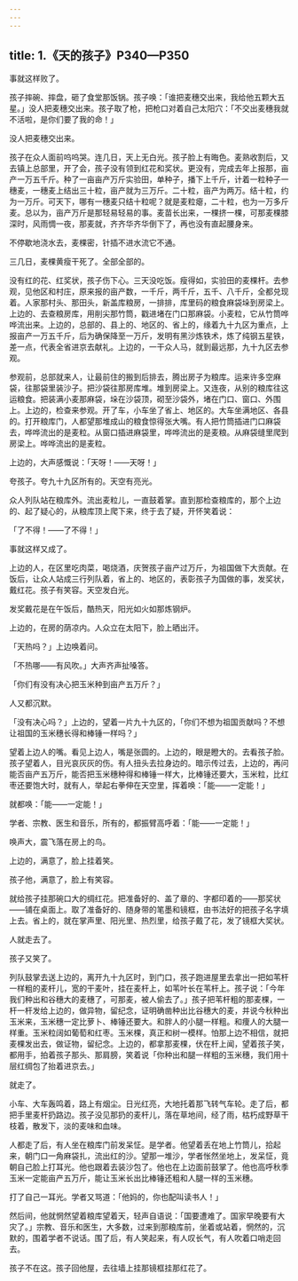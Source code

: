 ```yaml
---
---
---
```

title: 1.《天的孩子》P340—P350
---





事就这样败了。

孩子摔碗、摔盘，砸了食堂那饭锅。孩子唤：「谁把麦穗交出来，我给他五颗大五星。」没人把麦穗交出来。孩子取了枪，把枪口对着自己太阳穴：「不交出麦穗我就不活啦，是你们要了我的命！」

没人把麦穗交出来。

孩子在众人面前呜呜哭。连几日，天上无白光。孩子脸上有晦色。麦熟收割后，又去镇上总部里，开了会，孩子没有领到红花和奖状。更没有，完成去年上报那，亩产一万五千斤。种了一亩亩产万斤实验田，单种子，播下上千斤，计着一粒种子一穗麦，一穗麦上结出三十粒，亩产就为三万斤。二十粒，亩产为两万。结十粒，约为一万斤。可天下，哪有一穗麦只结十粒呢？就是麦粒瘪，二十粒，也为一万多斤麦。总以为，亩产万斤是那轻易轻易的事。麦苗长出来，一棵挤一棵，可那麦棵膝深时，风雨惆一夜，那麦就，齐齐华齐华倒下了，再也没有直起腰身来。

不停歇地浇水去，麦棵密，针插不进水流它不通。

三几日，麦棵黄瘦干死了。全部全部的。

没有红的花、红奖状，孩子伤下心。三天没吃饭。瘦得如，实验田的麦棵杆。去参观，见他区和村庄，原来报的亩产数，一千斤，两千斤，五千、八千斤，全都兑现着。人家那村头、那田头，新盖库粮房，一排排，库里码的粮食麻袋垛到房梁上。上边的、去查粮房库，用削尖那竹筒，戳进堵在门口那麻袋。小麦粒，它从竹筒哗哗流出来。上边的，总部的、县上的、地区的、省上的，缘着九十九区为重点，上报亩产一万五千斤，后为确保降至一万斤，发明有黑沙炼铁术，炼了纯钢五星铁，差一点，代表全省进京去献礼。上边的，一干众人马，就到最远那，九十九区去参观。

参观前，总部就来人，让最前住的搬到后排去，腾出房子为粮库。运来许多空麻袋，往那袋里装沙子。把沙袋往那房库堆。堆到房梁上。又连夜，从别的粮库往这运粮食。把装满小麦那麻袋，垛在沙袋顶，砌至沙袋外，堵在门口、窗口、外围上。上边的，检查来参观。开了车，小车坐了省上、地区的。大车坐满地区、各县的。打开粮库门，人都望那堆成山的粮食惊得张大嘴。有人把竹筒插进门口麻袋去，哗哗流出的是麦粒。从窗口插进麻袋里，哗哗流出的是麦粮。从麻袋缝里爬到房梁上。哗哗流出的是麦粒。

上边的，大声感慨说：「天呀！——天呀！」

夸孩子。夸九十九区所有的。天空有亮光。

众人列队站在粮库外。流出麦粒儿，一直鼓着掌。直到那检查粮库的，那个上边的、起了疑心的，从粮库顶上爬下来，终于去了疑，开怀笑着说：

「了不得！——了不得！」

事就这样又成了。

上边的人，在区里吃肉菜，喝烧酒，庆贺孩子亩产过万斤，为祖国做下大贡献。在饭后，让众人站成三行列队着，省上的、地区的，表彰孩子为国做的事，发奖状，戴红花。孩子有笑容。天空发白光。

发奖戴花是在午饭后，酷热天，阳光如火如那炼钢炉。

上边的，在房的荫凉内。人众立在太阳下，脸上晒出汗。

「天热吗？」上边唤着问。

「不热哪——有风吹。」大声齐声扯嗓答。

「你们有没有决心把玉米种到亩产五万斤？」

人又都沉默。

「没有决心吗？」上边的，望着一片九十九区的，「你们不想为祖国贡献吗？不想让祖国的玉米穗长得和棒锤一样吗？」

望着上边人的嘴。看见上边人，嘴是张圆的。上边的，眼是瞪大的。去看孩子脸。孩子望着人，目光哀灰灰的伤。有人扭头去拉身边的。暗示传过去，上边的，再问能否亩产五万斤，能否把玉米穗种得和棒锤一样大，比棒锤还要大，玉米粒，比红枣还要饱大时，就有人，举起右拳伸在天空里，挥着唤：「能——一定能！」

就都唤：「能——一定能！」

学者、宗教、医生和音乐，所有的，都振臂高呼着：「能——一定能！」

唤声大，震飞落在房上的鸟。

上边的，满意了，脸上挂着笑。

孩子他，满意了，脸上有笑容。

就给孩子挂那碗口大的绸红花。把准备好的、盖了章的、字都印着的——那奖状——铺在桌面上。取了准备好的、随身带的笔墨和镜框，由书法好的把孩子名字填上去。省上的，就在掌声里、阳光里、热烈里，给孩子戴了花，发了镜框大奖状。

人就走去了。

孩子又笑了。

列队鼓掌去送上边的，离开九十九区时，到门口，孩子跑进屋里去拿出一把如苇杆一样粗的麦杆儿，宽的干麦叶，挂在麦杆上，如苇叶长在苇杆上。孩子说：「今年我们种出和谷穗大的麦穗了，可那麦，被人偷去了。」孩子把苇杆粗的那麦棵，一杆一杆发给上边的，做异物，留纪念，证明确凿种出比谷穗大的麦，并说今秋种出玉米来，玉米穗一定比萝卜、棒锤还要大。和胖人的小腿一样粗。和痩人的大腿一样重。玉米粒阔如葡萄和红枣。玉米棵，真正和树一模样。怕那上边不相信，就把麦棵发出去，做证物，留纪念。上边的，都拿那麦棵，伏在杆上闻，望着孩子笑，都用手，拍着孩子那头、那肩膀，笑着说「你种出和腿一样粗的玉米穗，我们用十层红绸包了抬着进京去。」

就走了。

小车、大车轰鸣着，路上有烟尘。日光红亮，大地托着那飞转气车轮。走了后，都把手里麦杆扔路边。孩子没见那扔的麦杆儿，落在草地间，经了雨，枯朽成野草干枝着，散发下，淡的麦味和血味。

人都走了后，有人坐在粮库门前发呆怔。是学者。他望着丢在地上竹筒儿，拾起来，朝门口一角麻袋扎，流出红的沙。望那一堆沙，学者怅然坐地上，发呆怔，竟朝自己脸上打耳光。他也跟着去装沙包了。他也在上边面前鼓掌了。他也高呼秋季玉米一定能亩产五万斤，能让玉米长出比棒锤还粗和人腿一样的玉米穗。

打了自己一耳光。学者又骂道：「他妈的，你也配叫读书人！」

然后间，他就惘然望着粮库望着天，轻声自语说：「国要遭难了。国家早晚要有大灾了。」宗教、音乐和医生，大多数，过来到那粮库前，坐着或站着，惘然的，沉默的，围着学者不说话。围了后，有人笑起来，有人叹长气，有人吹着口哨走回去。

孩子不在这。孩子回他屋，去往墙上挂那镜框挂那红花了。